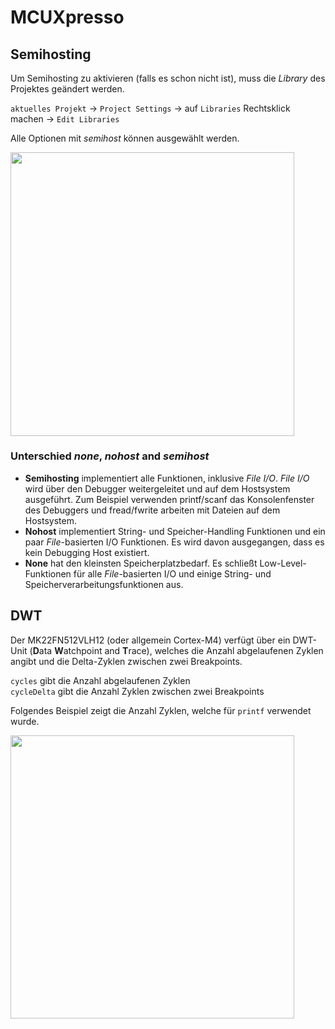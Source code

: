 # MCUXpresso

## Semihosting

Um Semihosting zu aktivieren (falls es schon nicht ist), muss die *Library* des Projektes geändert werden.

`aktuelles Projekt` $\rightarrow$ `Project Settings` $\rightarrow$ auf `Libraries` Rechtsklick machen $\rightarrow$ `Edit Libraries`

Alle Optionen mit *semihost* können ausgewählt werden.

![](images/project_libraries_semihost.png){fig-align="center" width="12cm"}

### Unterschied *none*, *nohost* and *semihost*

-   **Semihosting** implementiert alle Funktionen, inklusive *File I/O*. *File I/O* wird über den Debugger weitergeleitet und auf dem Hostsystem ausgeführt. Zum Beispiel verwenden printf/scanf das Konsolenfenster des Debuggers und fread/fwrite arbeiten mit Dateien auf dem Hostsystem.
-   **Nohost** implementiert String- und Speicher-Handling Funktionen und ein paar *File*-basierten I/O Funktionen. Es wird davon ausgegangen, dass es kein Debugging Host existiert.
-   **None** hat den kleinsten Speicherplatzbedarf. Es schließt Low-Level-Funktionen für alle *File*-basierten I/O und einige String- und Speicherverarbeitungsfunktionen aus.

## DWT

Der MK22FN512VLH12 (oder allgemein Cortex-M4) verfügt über ein DWT-Unit (**D**ata **W**atchpoint and **T**race), welches die Anzahl abgelaufenen Zyklen angibt und die Delta-Zyklen zwischen zwei Breakpoints.

`cycles` gibt die Anzahl abgelaufenen Zyklen\
`cycleDelta` gibt die Anzahl Zyklen zwischen zwei Breakpoints

Folgendes Beispiel zeigt die Anzahl Zyklen, welche für `printf` verwendet wurde.

![](images/debug_dwt.png){fig-align="center" width="12cm"}
